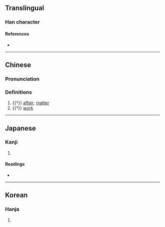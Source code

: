 {{character info}}
==Translingual==

===Han character===
{{Han char|rn=29|rad=又|as=05|sn=7|four=|canj=JLE|ids=⿱𰀉又}}

====References====
* {{Han ref|kx=0165.360|dkj=03146|dj=0376.160|hdz=10394.100|uh=53D3|ud=21459}}

----

==Chinese==
{{zh-forms}}

===Pronunciation===
{{zh-pron
|m=shì
|m-s=
|dg=
|c=
|c-t=
|g=
|h=pfs=
|j=
|mb=
|md=
|mn=
|mn-t=
|w=
|x=
|mc=y
|oc=y
|cat=n
}}

===Definitions===
{{zh-hanzi}}

# {{†}} [[affair]]; [[matter]]
# {{†}} [[work]]

----

==Japanese==

===Kanji===
{{ja-kanji|grade=|rs=又05}}

# {{rfdef|ja|sort=又05}}

====Readings====
* {{ja-readings|on=[[し]] (shi), [[ず]] (zu)|kun=[[こと]] (koto)}}

----

==Korean==

===Hanja===
{{ko-hanja|hangeul=사}}

# {{rfdef|ko|sort=又05}}